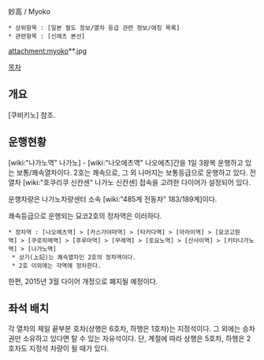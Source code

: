 妙高 / Myoko
 * 상위항목 : [일본 철도 정보/열차 등급 관련 정보/애칭 목록]
 * 관련항목 : [신에츠 본선]

attachment:myoko**.jpg

[[목차]]
== 개요 ==
[쿠비키노] 참조.
== 운행현황 ==
[wiki:"나가노역" 나가노] - [wiki:"나오에츠역" 나오에츠]간을 1일 3왕복 운행하고 있는 보통/쾌속열차이다. 2호는 쾌속으로, 그 외 나머지는 보통등급으로 운행하고 있다. 전열차 [wiki:"호쿠리쿠 신칸센" 나가노 신칸센] 접속을 고려한 다이어가 설정되어 있다.

운행차량은 나가노차량센터 소속 [wiki:"485계 전동차" 183/189계]이다.

쾌속등급으로 운행되는 묘코2호의 정차역은 이러하다.
 * 정차역 : [나오에츠역] > [카스가야마역] > [타카다역] > [아라이역] > [묘코고원역] > [쿠로히메역] > [후루마역] > [무레역] > [토요노역] > [산사이역] > [키타나가노역] > [나가노역] 
  * 상기(上記)는 쾌속열차인 2호의 정차역이다.
  * 2호 이외에는 각역에 정차한다.

한편, 2015년 3월 다이어 개정으로 폐지될 예정이다.
== 좌석 배치 ==
각 열차의 제일 끝부분 호차(상행은 6호차, 하행은 1호차)는 지정석이다. 그 외에는 승차권만 소유하고 있다면 탈 수 있는 자유석이다. 단, 계절에 따라 상행은 5호차, 하행은 2호차도 지정석 차량이 될 때가 있다.

